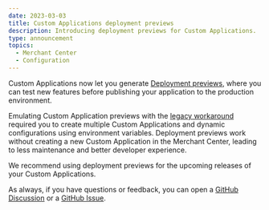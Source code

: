 ```yaml
---
date: 2023-03-03
title: Custom Applications deployment previews
description: Introducing deployment previews for Custom Applications.
type: announcement
topics:
  - Merchant Center
  - Configuration
---
```


Custom Applications now let you generate [Deployment previews](../concepts/deployment-previews), where you can test new features before publishing your application to the production environment.

Emulating Custom Application previews with the [legacy workaround](../help-needed#legacy-workaround) required you to create multiple Custom Applications and dynamic configurations using environment variables. Deployment previews work without creating a new Custom Application in the Merchant Center, leading to less maintenance and better developer experience.

We recommend using deployment previews for the upcoming releases of your Custom Applications.

As always, if you have questions or feedback, you can open a [GitHub Discussion](https://github.com/commercetools/merchant-center-application-kit/discussions) or a [GitHub Issue](https://github.com/commercetools/merchant-center-application-kit/issues).
